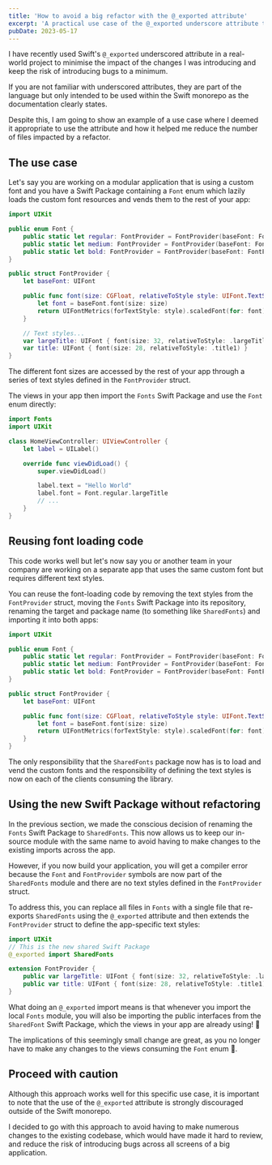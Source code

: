 ```yaml
---
title: 'How to avoid a big refactor with the @_exported attribute'
excerpt: 'A practical use case of the @_exported underscore attribute to avoid a big refactor.'
pubDate: 2023-05-17
---
```


I have recently used Swift's `@_exported` underscored attribute in a real-world project to minimise the impact of the changes I was introducing and keep the risk of introducing bugs to a minimum.

If you are not familiar with underscored attributes, they are part of the language but only intended to be used within the Swift monorepo as the documentation clearly states.

Despite this, I am going to show an example of a use case where I deemed it appropriate to use the attribute and how it helped me reduce the number of files impacted by a refactor.

## The use case

Let's say you are working on a modular application that is using a custom font and you have a Swift Package containing a `Font` enum which lazily loads the custom font resources and vends them to the rest of your app:

```swift:Font.swift
import UIKit

public enum Font {
    public static let regular: FontProvider = FontProvider(baseFont: FontFamily.MyAwesomeFont.regular)
    public static let medium: FontProvider = FontProvider(baseFont: FontFamily.MyAwesomeFont.medium)
    public static let bold: FontProvider = FontProvider(baseFont: FontFamily.MyAwesomeFont.bold)
}

public struct FontProvider {
    let baseFont: UIFont

    public func font(size: CGFloat, relativeToStyle style: UIFont.TextStyle) -> UIFont {
        let font = baseFont.font(size: size)
        return UIFontMetrics(forTextStyle: style).scaledFont(for: font)
    }

    // Text styles...
    var largeTitle: UIFont { font(size: 32, relativeToStyle: .largeTitle) }
    var title: UIFont { font(size: 28, relativeToStyle: .title1) }
}
```

The different font sizes are accessed by the rest of your app through a series of text styles defined in the `FontProvider` struct.

The views in your app then import the `Fonts` Swift Package and use the `Font` enum directly:

```swift:HomeViewController.swift
import Fonts
import UIKit

class HomeViewController: UIViewController {
    let label = UILabel()

    override func viewDidLoad() {
        super.viewDidLoad()

        label.text = "Hello World"
        label.font = Font.regular.largeTitle
        // ...
    }
}
```

## Reusing font loading code

This code works well but let's now say you or another team in your company are working on a separate app that uses the same custom font but requires different text styles.

You can reuse the font-loading code by removing the text styles from the `FontProvider` struct, moving the `Fonts` Swift Package into its repository, renaming the target and package name (to something like `SharedFonts`) and importing it into both apps:

```swift:Font.swift
import UIKit

public enum Font {
    public static let regular: FontProvider = FontProvider(baseFont: FontFamily.MyAwesomeFont.regular)
    public static let medium: FontProvider = FontProvider(baseFont: FontFamily.MyAwesomeFont.medium)
    public static let bold: FontProvider = FontProvider(baseFont: FontFamily.MyAwesomeFont.bold)
}

public struct FontProvider {
    let baseFont: UIFont

    public func font(size: CGFloat, relativeToStyle style: UIFont.TextStyle) -> UIFont {
        let font = baseFont.font(size: size)
        return UIFontMetrics(forTextStyle: style).scaledFont(for: font)
    }
}
```

The only responsibility that the `SharedFonts` package now has is to load and vend the custom fonts and the responsibility of defining the text styles is now on each of the clients consuming the library.

## Using the new Swift Package without refactoring

In the previous section, we made the conscious decision of renaming the `Fonts` Swift Package to `SharedFonts`. This now allows us to keep our in-source module with the same name to avoid having to make changes to the existing imports across the app.

However, if you now build your application, you will get a compiler error because the `Font` and `FontProvider` symbols are now part of the `SharedFonts` module and there are no text styles defined in the `FontProvider` struct.

To address this, you can replace all files in `Fonts` with a single file that re-exports `SharedFonts` using the `@_exported` attribute and then extends the `FontProvider` struct to define the app-specific text styles:

```swift:FontProvider+TextStyles.swift
import UIKit
// This is the new shared Swift Package
@_exported import SharedFonts

extension FontProvider {
    public var largeTitle: UIFont { font(size: 32, relativeToStyle: .largeTitle) }
    public var title: UIFont { font(size: 28, relativeToStyle: .title1) }
}
```

What doing an `@_exported` import means is that whenever you import the local `Fonts` module, you will also be importing the public interfaces from the `SharedFont` Swift Package, which the views in your app are already using! 🎉

The implications of this seemingly small change are great, as you no longer have to make any changes to the views consuming the `Font` enum 🎉.

## Proceed with caution

Although this approach works well for this specific use case, it is important to note that the use of the `@_exported` attribute is strongly discouraged outside of the Swift monorepo.

I decided to go with this approach to avoid having to make numerous changes to the existing codebase, which would have made it hard to review, and reduce the risk of introducing bugs across all screens of a big application.
